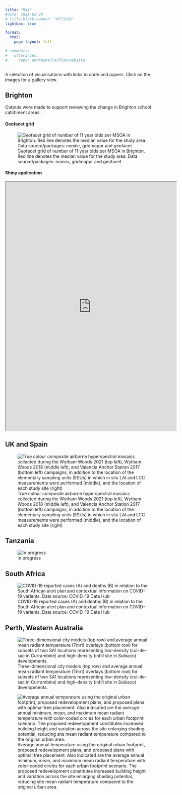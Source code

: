 ```yaml
---
title: "Viz"
#date: 2024-02-24
# title-block-banner: "#771C6D"
lightbox: true

format: 
  html: 
    page-layout: full

# comments: 
#   utterances:
#     repo: andrewmaclachlan/website
---
```


A selection of visualisations with links to code and papers. Click on the images for a gallery view.

::: grid
::: {#me-1 .g-col-6}
## Brighton 

Outputs were made to support reviewing the change in Brighton school catchment areas.

#### Geofacet grid

![Geofacet grid of number of 11 year olds per MSOA in Brighton. Red line denotes the median value for the study area. Data source/packages: nomisr, gridmappr and geofacet [<i class="fa-brands fa-github"></i>](https://github.com/andrewmaclachlan/brighton_schools)](Research/images/Brighton_MSOA_aged_11.png){group="my-gallery"}

#### Shiny application 

[<i class="fa-solid fa-link"></i>](https://amaclachlan.shinyapps.io/Brighton_school_children_catchments/) [<i class="fa-brands fa-github"></i>](https://github.com/andrewmaclachlan/brighton_schools)

<p align="center"><iframe src="https://amaclachlan.shinyapps.io/Brighton_school_children_catchments/" data-external="1" width="550px" height="800px">
</iframe></p>



## UK and Spain

![True colour composite airborne hyperspectral mosaics collected during the Wytham Woods 2021 (top left), Wytham Woods 2018 (middle left), and Valencia Anchor Station 2017 (bottom left) campaigns, in addition to the location of the elementary sampling units (ESUs) in which in situ LAI and LCC measurements were performed (middle), and the location of each study site (right) [<i class="ai ai-open-access"></i>](https://www.mdpi.com/2072-4292/16/12/2066) [<i class="fa-brands fa-github"></i>](https://github.com/andrewmaclachlan/LAI-radiative-transfer-models-figure)](Research/images/study_area_luke.png){group="my-gallery"}

:::

::: {#me-2 .g-col-6}

## Tanzania

![In progress](Research/images/study_area2_tanzania.png){group="my-gallery"}

## South Africa

![COVID-19 reported cases (A) and deaths (B) in relation to the South African alert plan and contextual information on COVID-19 variants. Data source: COVID-19 Data Hub [<i class="ai ai-open-access"></i>](https://www.mdpi.com/2071-1050/15/3/1853) [<i class="fa-brands fa-github"></i>](https://github.com/andrewmaclachlan/CCT)](Research/images/sustainability-15-01853-g001.png){group="my-gallery"}

## Perth, Western Australia

![Three-dimensional city models (top row) and average annual mean radiant temperature (Tmrt) overlays (bottom row) for subsets of two SA1 locations representing low-density (cul-de-sac in Currambine) and high-density (infill site in Subiaco) developments. [<i class="ai ai-open-access "></i>](https://www.frontiersin.org/articles/10.3389/fbuil.2020.519599/full)](Research/images/fbuil-06-519599-g002.jpg){group="my-gallery"}

![Average annual temperature using the original urban footprint, proposed redevelopment plans, and proposed plans with optimal tree placement. Also indicated are the average annual minimum, mean, and maximum mean radiant temperature with color-coded circles for each urban footprint scenario. The proposed redevelopment constitutes increased building height and variation across the site enlarging shading potential, reducing site mean radiant temperature compared to the original urban area. [<i class="ai ai-open-access"></i>](https://www.frontiersin.org/articles/10.3389/fbuil.2020.519599/full)](Research/images/fbuil-06-519599-g004.jpg){group="my-gallery"}
:::
:::

<!-- end grid -->
